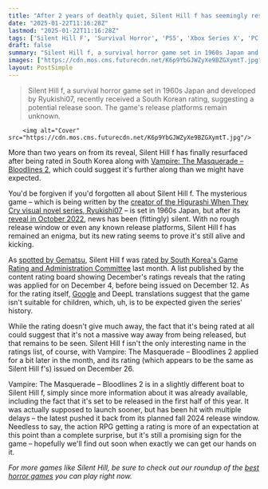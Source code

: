 ```yaml
---
title: "After 2 years of deathly quiet, Silent Hill f has seemingly resurfaced as it gets a rating in South Korea along with Vampire: The Masquerade – Bloodlines 2"
date: "2025-01-22T11:16:28Z"
lastmod: "2025-01-22T11:16:28Z"
tags: ['Silent Hill F', 'Survival Horror', 'PS5', 'Xbox Series X', 'PC']
draft: false
summary: "Silent Hill f, a survival horror game set in 1960s Japan and developed by Ryukishi07, recently received a South Korean rating, suggesting a potential release soon.  The game's release platforms remain unknown."
images: ["https://cdn.mos.cms.futurecdn.net/K6p9YbGJWZyXe9BZGXymtT.jpg"]
layout: PostSimple
---
```

> Silent Hill f, a survival horror game set in 1960s Japan and developed by Ryukishi07, recently received a South Korean rating, suggesting a potential release soon.  The game's release platforms remain unknown.


        <img alt="Cover" src="https://cdn.mos.cms.futurecdn.net/K6p9YbGJWZyXe9BZGXymtT.jpg"/>
        
More than two years on from its reveal, Silent Hill f has finally resurfaced after being rated in South Korea along with [<u>Vampire: The Masquerade – Bloodlines 2</u>](https://www.gamesradar.com/vampire-the-masquerade-bloodlines-2-guide/), which could suggest it's further along than we might have expected. 

You'd be forgiven if you'd forgotten all about Silent Hill f. The mysterious game – which is being written by the [<u>creator of the Higurashi When They Cry visual novel series, Ryukishi07</u>](https://www.gamesradar.com/ryukishi07-silent-hill-f-higurashi/) – is set in 1960s Japan, but after its [<u>reveal in October 2022</u>](https://www.gamesradar.com/silent-hill-f/), news has been (fittingly) silent. With no rough release window or even any known release platforms, Silent Hill f has remained an enigma, but its new rating seems to prove it's still alive and kicking.

As [<u>spotted by Gematsu</u>](https://x.com/gematsu/status/1881942715556061260), Silent Hill f was [<u>rated by South Korea's Game Rating and Administration Committee</u>](https://www.grac.or.kr/Board/Explanation.aspx?searchtype=004&type=view&bno=281&searchtext=) last month. A list published by the content rating board showing December's ratings reveals that the rating was applied for on December 4, before being issued on December 12. As for the rating itself, [Google](https://www.gamesradar.com/tag/google/) and DeepL translations suggest that the game isn't suitable for children, which, uh, is to be expected given the series' history. 

While the rating doesn't give much away, the fact that it's being rated at all could suggest that it's not a massive way away from being released, but that remains to be seen. Silent Hill f isn't the only interesting name in the ratings list, of course, with Vampire: The Masquerade – Bloodlines 2 applied for a bit later in the month, and its rating (which appears to be the same as Silent Hill f's) issued on December 26.

Vampire: The Masquerade – Bloodlines 2 is in a slightly different boat to Silent Hill f, simply since more information about it was already available, including the fact that it's set to be released in the first half of this year. It was actually supposed to launch sooner, but has been hit with multiple delays – the latest pushed it back from its planned fall 2024 release window. Needless to say, the action RPG getting a rating is more of an expectation at this point than a complete surprise, but it's still a promising sign for the game – hopefully we'll find out soon when exactly we can get our hands on it.

*For more games like Silent Hill, be sure to check out our roundup of the *[<u><em>best horror games</em></u>](https://www.gamesradar.com/best-horror-games/)* you can play right now.*
        